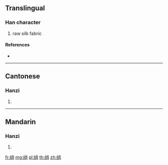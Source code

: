 {{character info/new}}
{{also|綃}}
==Translingual==

===Han character===
{{Han char|rn=120|rad=纟|as=07|sn=10|four=|canj=VMFB,XVMFB}}

# raw silk fabric

====References====
* {{Han ref|kx=0944.251|hdz=53404.020|uh=7EE1|ud=32481}}

----

==Cantonese==

===Hanzi===
{{yue-hanzi|jyut=siu1|y=siu1|tra=綃}}

# {{defn|lang=yue|sort=纟07}}

----

==Mandarin==

===Hanzi===
{{cmn-hanzi|tra=綃|pin=[[xiāo]] ([[xiao1]])|wg=hsiao<sup>1</sup>}}

# {{defn|lang=cmn|sort=纟07}}

[[fr:绡]]
[[mg:绡]]
[[pl:绡]]
[[th:绡]]
[[zh:绡]]